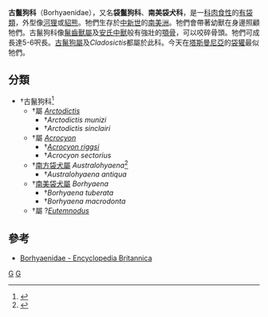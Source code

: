 {{Automatic taxobox
| taxon = Borhyaenidae
| authority = [[佛羅倫天奴·阿米希諾|Ameghino]], 1894
| fossil_range = [[中新世|中新世]]
| image = Borhyaena tuberata.JPG 
| image_caption = 南美袋犬（''Borhyaena tuberata''）顱骨化石
| status = fossil
}}

'''古鬣狗科'''（Borhyaenidae），又名'''袋鬣狗科'''、'''南美袋犬科'''，是一[[科|科]][[肉食性|肉食性]]的[[有袋類|有袋類]]，外型像[[河狸|河狸]]或[[貂熊|貂熊]]。牠們生存於[[中新世|中新世]]的[[南美洲|南美洲]]。牠們會帶著幼獸在身邊照顧牠們。古鬣狗科像[[鬣齒獸屬|鬣齒獸屬]]及[[安氏中獸|安氏中獸]]般有強壯的[[顎骨|顎骨]]，可以咬碎骨頭。牠們可成長達5-6呎長。[[古鬣狗屬|古鬣狗屬]]及''Cladosictis''都屬於此科。今天在[[塔斯曼尼亞|塔斯曼尼亞]]的[[袋獾|袋獾]]最似牠們。
==分類==
* †古鬣狗科<ref name="Forasiepi">{{cite journal| title=Osteology of ''Arctodictis sinclairi'' (Mammalia, Metatheria, Sparassodonta) and phylogeny of Cenozoic metatherian carnivores from South America|first=Analía M.|last=Forasiepi|journal=[[Monografías_del_Museo_Argentino_de_Ciencias_Naturales|Monografías del Museo Argentino de Ciencias Naturales]]|year=2009|volume=6|pages=1–174| url= https://www.academia.edu/4908872}}</ref>
** †屬 ''[[Arctodictis|Arctodictis]]''
*** †''Arctodictis munizi''
*** †''Arctodictis sinclairi''
** †屬 ''[[Acrocyon|Acrocyon]]''
*** †''[[Acrocyon_riggsi|Acrocyon riggsi]]''
*** †''Acrocyon sectorius''
** †[[南方袋犬屬|南方袋犬屬]]  ''Australohyaena''<ref name=Australohyaena>{{Cite journal|author=Analía M. Forasiepi, M. Judith Babot and Natalia Zimicz |year=2014 |title=''Australohyaena antiqua'' (Mammalia, Metatheria, Sparassodonta), a large predator from the Late Oligocene of Patagonia |journal=Journal of Systematic Palaeontology |volume=13 |issue= 6|pages= 503–525|doi=10.1080/14772019.2014.926403 }}</ref>
*** †''Australohyaena antiqua''
** †[[南美袋犬屬|南美袋犬屬]] ''Borhyaena''
*** †''Borhyaena tuberata''
*** †''Borhyaena macrodonta''
** †屬 ?''[[Eutemnodus|Eutemnodus]]''

==參考==
{{reflist}}
*[http://www.britannica.com/eb/article-9080748?query=sabre-toothed%20tiger&ct= Borhyaenidae - Encyclopedia Britannica]
{{後獸下綱|S.}}
{{Taxonbar|from=Q139151}}

[[Category:袋犬目|G]]
[[Category:1894年描述的分类群|G]]